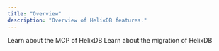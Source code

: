 ```yaml
---
title: "Overview"
description: "Overview of HelixDB features."
---
```


<CardGroup cols={2}>
  <Card
    title="Helix MCP"
    href="../features/mcp/helix-mcp"
  >
    Learn about the MCP of HelixDB
  </Card>
  <Card
    title="Migration"
    href="../features/migration/sql-ingestion"
  >
    Learn about the migration of HelixDB
  </Card>
</CardGroup>